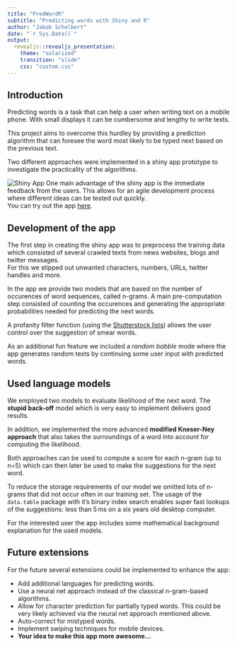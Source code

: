 ```yaml
---
title: "PredWordR"
subtitle: "Predicting words with Shiny and R"
author: "Jakob Schelbert"
date: "`r Sys.Date()`"
output: 
  revealjs::revealjs_presentation:
    theme: "solarized"
    transition: "slide"
    css: "custom.css"
---
```


## Introduction
Predicting words is a task that can help a user when writing text on a mobile phone.
With small displays it can be cumbersome and lengthy to write texts.

This project aims to overcome this hurdley by providing a prediction algorithm that can foresee the word most likely to be typed next based on the previous text.

Two different approaches were implemented in a shiny app prototype to investigate the practicality of the algorithms.

![Shiny App](shiny_app_small.png){.img_left} One main advantage of the shiny app is the immediate feedback from the users.
This allows for an agile development process where different ideas can be tested out quickly.  
You can try out the app [here](https://jschelbert.shinyapps.io/PredWordR/).


## Development of the app
The first step in creating the shiny app was to preprocess the training data which consisted of several crawled texts from news websites, blogs and twitter messages.  
For this we stipped out unwanted characters, numbers, URLs, twitter handles and more.

In the app we provide two models that are based on the number of occurences of word sequences, called n-grams.
A main pre-computation step consisted of counting the occurences and generating the appropriate probabilities needed for predicting the next words.

A profanity filter function (using the [Shutterstock lists](https://github.com/LDNOOBW/List-of-Dirty-Naughty-Obscene-and-Otherwise-Bad-Words)) allows the user control over the suggestion of smear words.

As an additional fun feature we included a *random babble* mode where the app generates random texts by continuing some user input with predicted words.




## Used language models
We employed two models to evaluate likelihood of the next word.
The **stupid back-off** model which is very easy to implement delivers good results.

In addition, we implemented the more advanced **modified Kneser-Ney approach** that also takes the surroundings of a word into account for computing the likelihood.

Both approaches can be used to compute a score for each n-gram (up to n=5) which can then later be used to make the suggestions for the next word.

To reduce the storage requirements of our model we omitted lots of n-grams that did not occur often in our training set.
The usage of the `data.table` package with it's binary index search enables super fast lookups of the suggestions: 
less than $5\,\text{ms}$ on a six years old desktop computer.

For the interested user the app includes some mathematical background explanation for the used models.


## Future extensions
For the future several extensions could be implemented to enhance the app:

* Add additional languages for predicting words.
* Use a neural net approach instead of the classical n-gram-based algorithms. <!-- first alpha test is given [here](http://www.schelberts.de/shinyapps/lstm_text_predict) (unfortunately does not work directly on shinyapps.io).-->
* Allow for character prediction for partially typed words. This could be very likely achieved via the neural net approach mentioned above.
* Auto-correct for mistyped words.
* Implement swiping techniques for mobile devices.
* **Your idea to make this app more awesome...**
